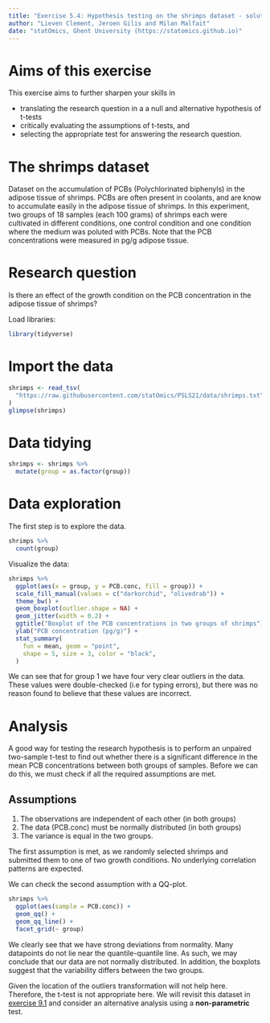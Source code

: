 ```yaml
---
title: "Exercise 5.4: Hypothesis testing on the shrimps dataset - solution"
author: "Lieven Clement, Jeroen Gilis and Milan Malfait"
date: "statOmics, Ghent University (https://statomics.github.io)"
---
```

# Aims of this exercise

This exercise aims to further sharpen your skills in

- translating the research question in a a null and alternative hypothesis of t-tests
- critically evaluating the assumptions of t-tests, and
- selecting the appropriate test for answering the research question.

# The shrimps dataset

Dataset on the accumulation of PCBs (Polychlorinated biphenyls)
in the adipose tissue of shrimps. PCBs are often present in coolants, and are
know to accumulate easily in the adipose tissue of shrimps. In this experiment,
two groups of 18 samples (each 100 grams) of shrimps each were cultivated
in different conditions, one control condition and one condition
where the medium was poluted with PCBs. Note that the PCB concentrations were
measured in pg/g adipose tissue.

# Research question

Is there an effect of the
growth condition on the PCB concentration in the adipose
tissue of shrimps?

Load libraries:

```r
library(tidyverse)
```

# Import the data

```r
shrimps <- read_tsv(
  "https://raw.githubusercontent.com/statOmics/PSLS21/data/shrimps.txt"
)
glimpse(shrimps)
```

# Data tidying

```r
shrimps <- shrimps %>%
  mutate(group = as.factor(group))
```

# Data exploration

The first step is to explore the data.

```r
shrimps %>%
  count(group)
```

Visualize the data:

```r
shrimps %>%
  ggplot(aes(x = group, y = PCB.conc, fill = group)) +
  scale_fill_manual(values = c("darkorchid", "olivedrab")) +
  theme_bw() +
  geom_boxplot(outlier.shape = NA) +
  geom_jitter(width = 0.2) +
  ggtitle("Boxplot of the PCB concentrations in two groups of shrimps") +
  ylab("PCB concentration (pg/g)") +
  stat_summary(
    fun = mean, geom = "point",
    shape = 5, size = 3, color = "black",
  )
```

We can see that for group 1 we have four very clear outliers
in the data. These values were double-checked (i.e for
typing errors), but there was no reason found to believe
that these values are incorrect.

# Analysis

A good way for
testing the research hypothesis is to perform an unpaired
two-sample t-test to find out whether there is a significant
difference in the mean PCB concentrations between both groups
of samples. Before we can do this, we must check if all the
required assumptions are met.

## Assumptions

1. The observations are independent of each other (in both groups)
2. The data (PCB.conc) must be normally distributed (in both groups)
3. The variance is equal in the two groups.

The first assumption is met, as we randomly selected shrimps and
submitted them to one of two growth conditions. No underlying
correlation patterns are expected.

We can check the second assumption with a QQ-plot.

```r
shrimps %>%
  ggplot(aes(sample = PCB.conc)) +
  geom_qq() +
  geom_qq_line() +
  facet_grid(~ group)
```

We clearly see that we have strong deviations from
normality. Many datapoints do not lie near the quantile-quantile
line. As such, we may conclude that our data are not normally distributed.
In addition, the boxplots suggest that the
variability differs between the two groups.

Given the location of the outliers transformation will not help here. Therefore,
the t-test is not appropriate here. We will revisit this dataset in [exercise
9.1](./09_1_shrimps.html) and consider an alternative analysis using a
**non-parametric** test.

